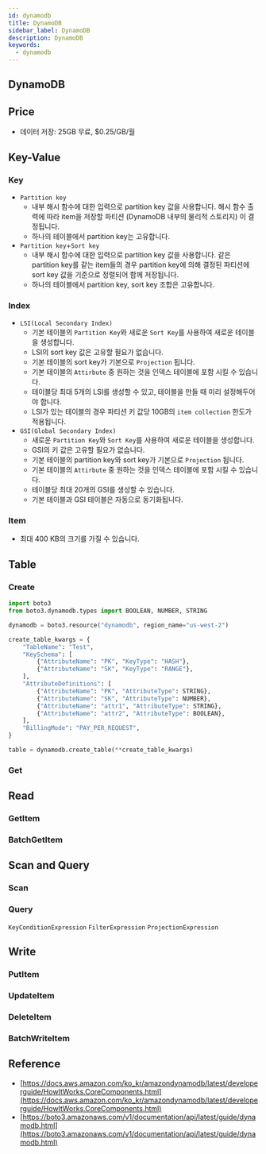 ```yaml
---
id: dynamodb
title: DynamoDB
sidebar_label: DynamoDB
description: DynamoDB
keywords:
  - dynamodb
---
```


## DynamoDB

## Price

- 데이터 저장: 25GB 무료, $0.25/GB/월

## Key-Value

### Key

- `Partition key`
  - 내부 해시 함수에 대한 입력으로 partition key 값을 사용합니다. 해시 함수 출력에 따라 item을 저장할 파티션 (DynamoDB 내부의 물리적 스토리지) 이 결정됩니다.
  - 하나의 테이블에서 partition key는 고유합니다.
- `Partition key`+`Sort key`
  - 내부 해시 함수에 대한 입력으로 partition key 값을 사용합니다. 같은 partition key를 같는 item들의 경우 partition key에 의해 결정된 파티션에 sort key 값을 기준으로 정렬되어 함께 저장됩니다.
  - 하나의 테이블에서 partition key, sort key 조합은 고유합니다.

### Index

- `LSI(Local Secondary Index)`
  - 기본 테이블의 `Partition Key`와 새로운 `Sort Key`를 사용하여 새로운 테이블을 생성합니다.
  - LSI의 sort key 값은 고유할 필요가 없습니다.
  - 기본 테이블의 sort key가 기본으로 `Projection` 됩니다.
  - 기본 테이블의 `Attirbute` 중 원하는 것을 인덱스 테이블에 포함 시킬 수 있습니다.
  - 테이블당 최대 5개의 LSI를 생성할 수 있고, 테이블을 만들 때 미리 설정해두어야 합니다.
  - LSI가 있는 테이블의 경우 파티션 키 값당 10GB의 `item collection` 한도가 적용됩니다.
- `GSI(Global Secondary Index)`
  - 새로운 `Partition Key`와 `Sort Key`를 사용하여 새로운 테이블을 생성합니다.
  - GSI의 키 값은 고유할 필요가 없습니다.
  - 기본 테이블의 partition key와 sort key가 기본으로 `Projection` 됩니다.
  - 기본 테이블의 `Attirbute` 중 원하는 것을 인덱스 테이블에 포함 시킬 수 있습니다.
  - 테이블당 최대 20개의 GSI를 생성할 수 있습니다.
  - 기본 테이블과 GSI 테이블은 자동으로 동기화됩니다.

### Item

- 최대 400 KB의 크기를 가질 수 있습니다.

## Table

### Create

```python
import boto3
from boto3.dynamodb.types import BOOLEAN, NUMBER, STRING

dynamodb = boto3.resource("dynamodb", region_name="us-west-2")

create_table_kwargs = {
    "TableName": "Test",
    "KeySchema": [
        {"AttributeName": "PK", "KeyType": "HASH"},
        {"AttributeName": "SK", "KeyType": "RANGE"},
    ],
    "AttributeDefinitions": [
        {"AttributeName": "PK", "AttributeType": STRING},
        {"AttributeName": "SK", "AttributeType": NUMBER},
        {"AttributeName": "attr1", "AttributeType": STRING},
        {"AttributeName": "attr2", "AttributeType": BOOLEAN},
    ],
    "BillingMode": "PAY_PER_REQUEST",
}

table = dynamodb.create_table(**create_table_kwargs)
```

### Get

## Read

### GetItem

### BatchGetItem

## Scan and Query

### Scan

### Query

`KeyConditionExpression`
`FilterExpression`
`ProjectionExpression`

## Write

### PutItem

### UpdateItem

### DeleteItem

### BatchWriteItem

## Reference

- [https://docs.aws.amazon.com/ko_kr/amazondynamodb/latest/developerguide/HowItWorks.CoreComponents.html](https://docs.aws.amazon.com/ko_kr/amazondynamodb/latest/developerguide/HowItWorks.CoreComponents.html)
- [https://boto3.amazonaws.com/v1/documentation/api/latest/guide/dynamodb.html](https://boto3.amazonaws.com/v1/documentation/api/latest/guide/dynamodb.html)
